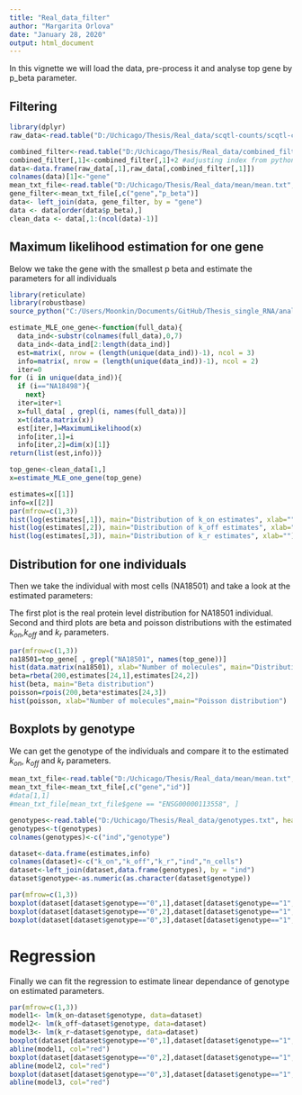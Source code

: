---
title: "Real_data_filter"
author: "Margarita Orlova"
date: "January 28, 2020"
output: html_document
---

In this vignette we will load the data, pre-process it and analyse top  gene by p_beta parameter.

## Filtering

```{r}
library(dplyr)
raw_data<-read.table("D:/Uchicago/Thesis/Real_data/scqtl-counts/scqtl-counts.txt", header = TRUE, sep = "", dec = ".")
```

```{r}
combined_filter<-read.table("D:/Uchicago/Thesis/Real_data/combined_filter.txt", header = FALSE, sep = ",", dec = ".")
combined_filter[,1]<-combined_filter[,1]+2 #adjusting index from python to R
data<-data.frame(raw_data[,1],raw_data[,combined_filter[,1]])
colnames(data)[1]<-"gene"
mean_txt_file<-read.table("D:/Uchicago/Thesis/Real_data/mean/mean.txt", header = TRUE, sep = "", dec = ".",row.names=NULL)
gene_filter<-mean_txt_file[,c("gene","p_beta")]
data<- left_join(data, gene_filter, by = "gene")
data <- data[order(data$p_beta),]
clean_data <- data[,1:(ncol(data)-1)]
```


## Maximum likelihood estimation for one gene

Below we take the gene with the smallest p beta and estimate the parameters for all individuals

```{r}
library(reticulate)
library(robustbase)
source_python("C:/Users/Moonkin/Documents/GitHub/Thesis_single_RNA/analysis/MLE.py")
```


```{r}
estimate_MLE_one_gene<-function(full_data){
  data_ind<-substr(colnames(full_data),0,7)
  data_ind<-data_ind[2:length(data_ind)]
  est=matrix(, nrow = (length(unique(data_ind))-1), ncol = 3)
  info=matrix(, nrow = (length(unique(data_ind))-1), ncol = 2)
  iter=0
for (i in unique(data_ind)){
  if (i=="NA18498"){
    next}
  iter=iter+1
  x=full_data[ , grepl(i, names(full_data))]
  x=t(data.matrix(x))
  est[iter,]=MaximumLikelihood(x)
  info[iter,1]=i
  info[iter,2]=dim(x)[1]}
return(list(est,info))}
```


```{r}
top_gene<-clean_data[1,]
x=estimate_MLE_one_gene(top_gene)
```


```{r}
estimates=x[[1]]
info=x[[2]]
par(mfrow=c(1,3))
hist(log(estimates[,1]), main="Distribution of k_on estimates", xlab="")
hist(log(estimates[,2]), main="Distribution of k_off estimates", xlab="")
hist(log(estimates[,3]), main="Distribution of k_r estimates", xlab="")
```


## Distribution for one individuals

Then we take the individual with most cells (NA18501) and take a look at the estimated parameters:

The first plot is the real protein level distribution for NA18501 individual.
Second and third plots are beta and poisson distributions with the estimated $k_{on}$,$k_{off}$ and $k_r$ parameters.


```{r, echo=FALSE}
par(mfrow=c(1,3))
na18501=top_gene[ , grepl("NA18501", names(top_gene))]
hist(data.matrix(na18501), xlab="Number of molecules", main="Distribution of protein expression") #Real data
beta=rbeta(200,estimates[24,1],estimates[24,2])
hist(beta, main="Beta distribution")
poisson=rpois(200,beta*estimates[24,3])
hist(poisson, xlab="Number of molecules",main="Poisson distribution")
```


## Boxplots by genotype

We can get the genotype of the individuals and compare it to the estimated $k_{on}$, $k_{off}$ and $k_{r}$ parameters.

```{r,echo=FALSE}
mean_txt_file<-read.table("D:/Uchicago/Thesis/Real_data/mean/mean.txt", header = TRUE, sep = "", dec = ".",row.names=NULL)
mean_txt_file<-mean_txt_file[,c("gene","id")]
#data[1,1]
#mean_txt_file[mean_txt_file$gene == "ENSG00000113558", ]

genotypes<-read.table("D:/Uchicago/Thesis/Real_data/genotypes.txt", header = F, sep = "")
genotypes<-t(genotypes)
colnames(genotypes)<-c("ind","genotype")

dataset<-data.frame(estimates,info)
colnames(dataset)<-c("k_on","k_off","k_r","ind","n_cells")
dataset<-left_join(dataset,data.frame(genotypes), by = "ind")
dataset$genotype<-as.numeric(as.character(dataset$genotype))
```


```{r, echo=FALSE}
par(mfrow=c(1,3))
boxplot(dataset[dataset$genotype=="0",1],dataset[dataset$genotype=="1",1],dataset[dataset$genotype=="2",1], main= "k_on boxplot by genotype", names=c("0", "1","2"))
boxplot(dataset[dataset$genotype=="0",2],dataset[dataset$genotype=="1",2],dataset[dataset$genotype=="2",2], main= "k_off boxplot by genotype", names=c("0", "1","2"))
boxplot(dataset[dataset$genotype=="0",3],dataset[dataset$genotype=="1",3],dataset[dataset$genotype=="2",3], main= "k_r boxplot by genotype", names=c("0", "1","2"))
```

# Regression

Finally we can fit the regression to estimate linear dependance of genotype on estimated parameters.

```{r, echo=FALSE}
par(mfrow=c(1,3))
model1<- lm(k_on~dataset$genotype, data=dataset)
model2<- lm(k_off~dataset$genotype, data=dataset)
model3<- lm(k_r~dataset$genotype, data=dataset)
boxplot(dataset[dataset$genotype=="0",1],dataset[dataset$genotype=="1",1],dataset[dataset$genotype=="2",1], main= "k_on boxplot by genotype", names=c("0", "1","2"))
abline(model1, col="red")
boxplot(dataset[dataset$genotype=="0",2],dataset[dataset$genotype=="1",2],dataset[dataset$genotype=="2",2], main= "k_off boxplot by genotype", names=c("0", "1","2"))
abline(model2, col="red")
boxplot(dataset[dataset$genotype=="0",3],dataset[dataset$genotype=="1",3],dataset[dataset$genotype=="2",3], main= "k_r boxplot by genotype", names=c("0", "1","2"))
abline(model3, col="red")
```


